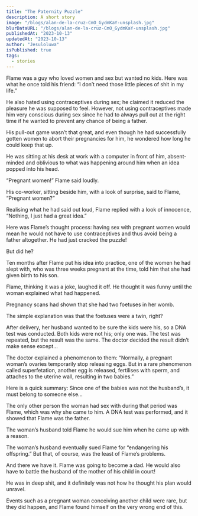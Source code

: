 ```yaml
---
title: "The Paternity Puzzle"
description: A short story
image: "/blogs/alan-de-la-cruz-CmO_GydmKaY-unsplash.jpg"
blurDataURL: "/blogs/alan-de-la-cruz-CmO_GydmKaY-unsplash.jpg"
publishedAt: "2023-10-13"
updatedAt: "2023-10-13"
author: "Jesuloluwa"
isPublished: true
tags:
  - stories
---
```


Flame was a guy who loved women and sex but wanted no kids. Here was what he once told his friend: “I don’t need those little pieces of shit in my life.”

He also hated using contraceptives during sex; he claimed it reduced the pleasure he was supposed to feel. However, not using contraceptives made him very conscious during sex since he had to always pull out at the right time if he wanted to prevent any chance of being a father.

His pull-out game wasn’t that great, and even though he had successfully gotten women to abort their pregnancies for him, he wondered how long he could keep that up.

He was sitting at his desk at work with a computer in front of him, absent-minded and oblivious to what was happening around him when an idea popped into his head.

“Pregnant women!” Flame said loudly.

His co-worker, sitting beside him, with a look of surprise, said to Flame, “Pregnant women?”

Realising what he had said out loud, Flame replied with a look of innocence, “Nothing, I just had a great idea.”

Here was Flame’s thought process: having sex with pregnant women would mean he would not have to use contraceptives and thus avoid being a father altogether. He had just cracked the puzzle!

But did he?

Ten months after Flame put his idea into practice, one of the women he had slept with, who was three weeks pregnant at the time, told him that she had given birth to his son.

Flame, thinking it was a joke, laughed it off. He thought it was funny until the woman explained what had happened.

Pregnancy scans had shown that she had two foetuses in her womb.

The simple explanation was that the foetuses were a twin, right?

After delivery, her husband wanted to be sure the kids were his, so a DNA test was conducted. Both kids were not his; only one was. The test was repeated, but the result was the same. The doctor decided the result didn’t make sense except…

The doctor explained a phenomenon to them: “Normally, a pregnant woman’s ovaries temporarily stop releasing eggs. But in a rare phenomenon called superfetation, another egg is released, fertilises with sperm, and attaches to the uterine wall, resulting in two babies.”

Here is a quick summary: Since one of the babies was not the husband’s, it must belong to someone else…

The only other person the woman had sex with during that period was Flame, which was why she came to him. A DNA test was performed, and it showed that Flame was the father.

The woman’s husband told Flame he would sue him when he came up with a reason.

The woman’s husband eventually sued Flame for “endangering his offspring.” But that, of course, was the least of Flame’s problems.

And there we have it. Flame was going to become a dad. He would also have to battle the husband of the mother of his child in court!

He was in deep shit, and it definitely was not how he thought his plan would unravel.

Events such as a pregnant woman conceiving another child were rare, but they did happen, and Flame found himself on the very wrong end of this.
